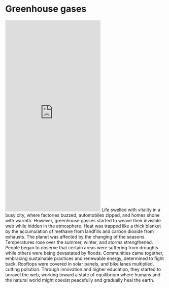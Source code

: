 
# Greenhouse gases
<iframe width="full" height="600" src="https://www.youtube.com/embed/Xt1JuroQcmM?si=mieedzSuP9YQ-I4a" title="YouTube video player" frameborder="0" allow="accelerometer; autoplay; clipboard-write; encrypted-media; gyroscope; picture-in-picture; web-share" referrerpolicy="strict-origin-when-cross-origin" allowfullscreen></iframe>
Life swelled with vitality in a busy city, where factories buzzed, automobiles zipped, and homes shone with warmth. However, greenhouse gasses started to weave their invisible web while hidden in the atmosphere. Heat was trapped like a thick blanket by the accumulation of methane from landfills and carbon dioxide from exhausts. 
The planet was affected by the changing of the seasons. Temperatures rose over the summer, winter, and storms strengthened. People began to observe that certain areas were suffering from droughts while others were being devastated by floods.
Communities came together, embracing sustainable practices and renewable energy, determined to fight back. Rooftops were covered in solar panels, and bike lanes multiplied, cutting pollution. Through innovation and higher education, they started to unravel the web, working toward a state of equilibrium where humans and the natural world might coexist peacefully and gradually heal the earth.